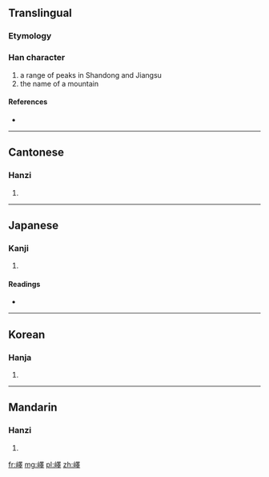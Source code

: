 {{also|峄}}
==Translingual==

===Etymology===
{{Han compound|山|睪|c1=s|c2=p|t1=mountain|ls=psc}}

===Han character===
{{Han char|rn=46|rad=山|as=13|sn=16|four=2674<sub>1</sub>|canj=山田中十 (UWLJ)}}

# a range of peaks in Shandong and Jiangsu
# the name of a mountain

====References====
* {{Han ref|kx=0320.150|dkj=08502|dj=0620.200|hdz=10800.160|uh=5DA7|ud=23975|bh=E961|bd=59745}}

----

==Cantonese==

===Hanzi===
{{yue-hanzi|jyut=|y=yik6|sim=峄}}

# {{defn|Cantonese|sort=山13}}

----

==Japanese==

===Kanji===
{{ja-kanji|grade=|rs=山13}}

# {{defn|Japanese|sort=山13}}

====Readings====
* {{ja-readings|on=[[えき]] (eki), [[やく]] (yaku), [[せき]] (seki), [[しゃく]] (shaku)|kun=[[つらなる]] (tsuranaru)}}

----

==Korean==

===Hanja===
{{ko-hanja|hangeul=역|rv=yeok|mr=yŏk}}

# {{defn|Korean|sort=山13}}

----

==Mandarin==

===Hanzi===
{{cmn-hanzi|sim=峄|pin=[[yì]] ([[yi4]])|wg=i<sup>4</sup>}}

# {{defn|Mandarin|sort=山13}}

[[fr:嶧]]
[[mg:嶧]]
[[pl:嶧]]
[[zh:嶧]]